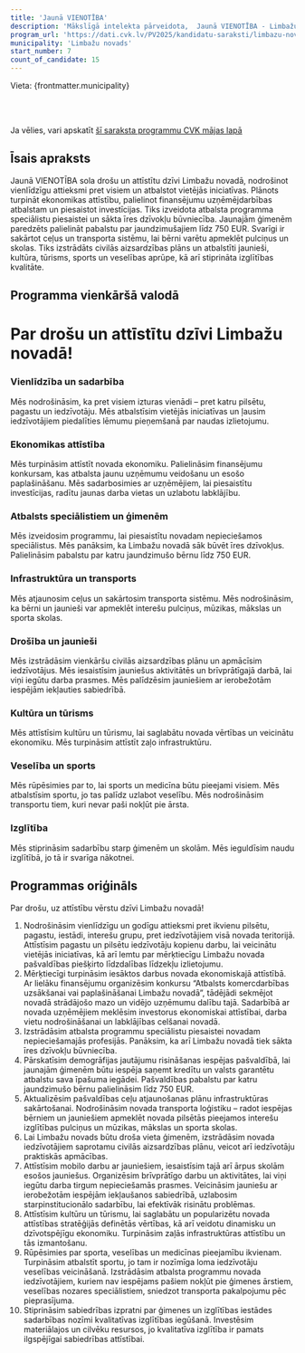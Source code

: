 ```yaml
---
title: 'Jaunā VIENOTĪBA'
description: 'Mākslīgā intelekta pārveidota,  Jaunā VIENOTĪBA - Limbažu novads programma vienkāršā valodā'
program_url: 'https://dati.cvk.lv/PV2025/kandidatu-saraksti/limbazu-novads/jauna-vienotiba'
municipality: 'Limbažu novads'
start_number: 7
count_of_candidate: 15
---
```



Vieta: {frontmatter.municipality}<br/>

<Badge text="Vienlīdzīga attieksme" variant="note" size="small" /> <Badge text="Ekonomiskā attīstība" variant="note" size="small" /> <Badge text="Atbalsts jaunajām ģimenēm" variant="note" size="small" /> <Badge text="Infrastruktūras sakārtošana" variant="note" size="small" /> <Badge text="Veselības pieejamība" variant="note" size="small" />

<br/><br/> 

<Card title='Šis ir mākslīga intelekta ģenerēts apraksts' icon='starlight'>
    Ja vēlies, vari apskatīt <a href={frontmatter.program_url} target='_blank'>šī saraksta programmu CVK mājas lapā</a>
    </Card>

## Īsais apraksts

Jaunā VIENOTĪBA sola drošu un attīstītu dzīvi Limbažu novadā, nodrošinot vienlīdzīgu attieksmi pret visiem un atbalstot vietējās iniciatīvas. Plānots turpināt ekonomikas attīstību, palielinot finansējumu uzņēmējdarbības atbalstam un piesaistot investīcijas. Tiks izveidota atbalsta programma speciālistu piesaistei un sākta īres dzīvokļu būvniecība. Jaunajām ģimenēm paredzēts palielināt pabalstu par jaundzimušajiem līdz 750 EUR. Svarīgi ir sakārtot ceļus un transporta sistēmu, lai bērni varētu apmeklēt pulciņus un skolas. Tiks izstrādāts civilās aizsardzības plāns un atbalstīti jaunieši, kultūra, tūrisms, sports un veselības aprūpe, kā arī stiprināta izglītības kvalitāte.

## Programma vienkāršā valodā

# Par drošu un attīstītu dzīvi Limbažu novadā!

### Vienlīdzība un sadarbība

Mēs nodrošināsim, ka pret visiem izturas vienādi – pret katru pilsētu, pagastu un iedzīvotāju. Mēs atbalstīsim vietējās iniciatīvas un ļausim iedzīvotājiem piedalīties lēmumu pieņemšanā par naudas izlietojumu.

### Ekonomikas attīstība

Mēs turpināsim attīstīt novada ekonomiku. Palielināsim finansējumu konkursam, kas atbalsta jaunu uzņēmumu veidošanu un esošo paplašināšanu. Mēs sadarbosimies ar uzņēmējiem, lai piesaistītu investīcijas, radītu jaunas darba vietas un uzlabotu labklājību.

### Atbalsts speciālistiem un ģimenēm

Mēs izveidosim programmu, lai piesaistītu novadam nepieciešamos speciālistus. Mēs panāksim, ka Limbažu novadā sāk būvēt īres dzīvokļus. Palielināsim pabalstu par katru jaundzimušo bērnu līdz 750 EUR.

### Infrastruktūra un transports

Mēs atjaunosim ceļus un sakārtosim transporta sistēmu. Mēs nodrošināsim, ka bērni un jaunieši var apmeklēt interešu pulciņus, mūzikas, mākslas un sporta skolas.

### Drošība un jaunieši

Mēs izstrādāsim vienkāršu civilās aizsardzības plānu un apmācīsim iedzīvotājus. Mēs iesaistīsim jauniešus aktivitātēs un brīvprātīgajā darbā, lai viņi iegūtu darba prasmes. Mēs palīdzēsim jauniešiem ar ierobežotām iespējām iekļauties sabiedrībā.

### Kultūra un tūrisms

Mēs attīstīsim kultūru un tūrismu, lai saglabātu novada vērtības un veicinātu ekonomiku. Mēs turpināsim attīstīt zaļo infrastruktūru.

### Veselība un sports

Mēs rūpēsimies par to, lai sports un medicīna būtu pieejami visiem. Mēs atbalstīsim sportu, jo tas palīdz uzlabot veselību. Mēs nodrošināsim transportu tiem, kuri nevar paši nokļūt pie ārsta.

### Izglītība

Mēs stiprināsim sadarbību starp ģimenēm un skolām. Mēs ieguldīsim naudu izglītībā, jo tā ir svarīga nākotnei.

## Programmas oriģināls

Par drošu, uz attīstību vērstu dzīvi Limbažu novadā!

1. Nodrošināsim vienlīdzīgu un godīgu attieksmi pret ikvienu pilsētu, pagastu, iestādi, interešu grupu, pret iedzīvotājiem visā novada teritorijā. Attīstīsim pagastu un pilsētu iedzīvotāju kopienu darbu, lai veicinātu vietējās iniciatīvas, kā arī lemtu par mērķtiecīgu Limbažu novada pašvaldības piešķirto līdzdalības līdzekļu izlietojumu.
2. Mērķtiecīgi turpināsim iesāktos darbus novada ekonomiskajā attīstībā. Ar lielāku finansējumu organizēsim konkursu “Atbalsts komercdarbības uzsākšanai vai paplašināšanai Limbažu novadā”, tādējādi sekmējot novadā strādājošo mazo un vidējo uzņēmumu dalību tajā. Sadarbībā ar novada uzņēmējiem meklēsim investorus ekonomiskai attīstībai, darba vietu nodrošināšanai un labklājības celšanai novadā.
3. Izstrādāsim atbalsta programmu speciālistu piesaistei novadam nepieciešamajās profesijās. Panāksim, ka arī Limbažu novadā tiek sākta īres dzīvokļu būvniecība.
4. Pārskatīsim demogrāfijas jautājumu risināšanas iespējas pašvaldībā, lai jaunajām ģimenēm būtu iespēja saņemt kredītu un valsts garantētu atbalstu sava īpašuma iegādei. Pašvaldības pabalstu par katru jaundzimušo bērnu palielināsim līdz 750 EUR.
5. Aktualizēsim pašvaldības ceļu atjaunošanas plānu infrastruktūras sakārtošanai. Nodrošināsim novada transporta loģistiku – radot iespējas bērniem un jauniešiem apmeklēt novada pilsētās pieejamos interešu izglītības pulciņus un mūzikas, mākslas un sporta skolas.
6. Lai Limbažu novads būtu droša vieta ģimenēm, izstrādāsim novada iedzīvotājiem saprotamu civilās aizsardzības plānu, veicot arī iedzīvotāju praktiskās apmācības.
7. Attīstīsim mobilo darbu ar jauniešiem, iesaistīsim tajā arī ārpus skolām esošos jauniešus. Organizēsim brīvprātīgo darbu un aktivitātes, lai viņi iegūtu darba tirgum nepieciešamās prasmes. Veicināsim jauniešu ar ierobežotām iespējām iekļaušanos sabiedrībā, uzlabosim starpinstitucionālo sadarbību, lai efektīvāk risinātu problēmas.
8. Attīstīsim kultūru un tūrismu, lai saglabātu un popularizētu novada attīstības stratēģijās definētās vērtības, kā arī veidotu dinamisku un dzīvotspējīgu ekonomiku. Turpināsim zaļās infrastruktūras attīstību un tās izmantošanu.
9. Rūpēsimies par sporta, veselības un medicīnas pieejamību ikvienam. Turpināsim atbalstīt sportu, jo tam ir nozīmīga loma iedzīvotāju veselības veicināšanā. Izstrādāsim atbalsta programmu novada iedzīvotājiem, kuriem nav iespējams pašiem nokļūt pie ģimenes ārstiem, veselības nozares speciālistiem, sniedzot transporta pakalpojumu pēc pieprasījuma.
10. Stiprināsim sabiedrības izpratni par ģimenes un izglītības iestādes sadarbības nozīmi kvalitatīvas izglītības iegūšanā. Investēsim materiālajos un cilvēku resursos, jo kvalitatīva izglītība ir pamats ilgspējīgai sabiedrības attīstībai.
